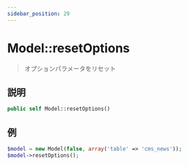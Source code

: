 ```yaml
---
sidebar_position: 29
---
```


# Model::resetOptions

> オプションパラメータをリセット

## 説明

```php
public self Model::resetOptions()
```

## 例

```php title="Controller"
$model = new Model(false, array('table' => 'cms_news'));
$model->resetOptions();
```
